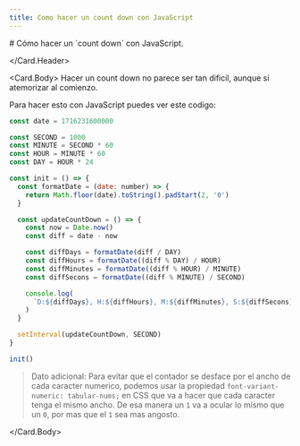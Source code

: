 ```yaml
---
title: Como hacer un count down con JavaScript
---
```



<Card> 
<Card.Header>

<div>
  # Cómo hacer un `count down` con JavaScript.

<CountDown />

</div>

</Card.Header>

<Card.Body>
Hacer un count down no parece ser tan dificil, aunque si atemorizar al comienzo.

Para hacer esto con JavaScript puedes ver este codigo:

```js
const date = 1716231600000

const SECOND = 1000
const MINUTE = SECOND * 60
const HOUR = MINUTE * 60
const DAY = HOUR * 24

const init = () => {
  const formatDate = (date: number) => {
    return Math.floor(date).toString().padStart(2, '0')
  }

  const updateCountDown = () => {
    const now = Date.now()
    const diff = date - now

    const diffDays = formatDate(diff / DAY)
    const diffHours = formatDate((diff % DAY) / HOUR)
    const diffMinutes = formatDate((diff % HOUR) / MINUTE)
    const diffSecons = formatDate((diff % MINUTE) / SECOND)

    console.log(
      `D:${diffDays}, H:${diffHours}, M:${diffMinutes}, S:${diffSecons} seconds`
    )
  }

  setInterval(updateCountDown, SECOND)
}

init()
```

> Dato adicional: Para evitar que el contador se desface por el ancho de cada caracter numerico, podemos usar la propiedad `font-variant-numeric: tabular-nums;` en CSS que va a hacer que cada caracter tenga el mismo ancho. De esa manera un `1` va a ocular lo mismo que un `0`, por mas que el `1` sea mas angosto.

</Card.Body>
</Card>
